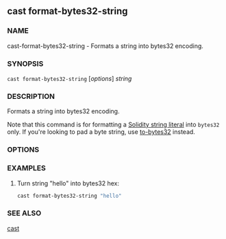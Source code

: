 
## cast format-bytes32-string

### NAME

cast-format-bytes32-string - Formats a string into bytes32 encoding.

### SYNOPSIS

`cast format-bytes32-string` [*options*] _string_

### DESCRIPTION

Formats a string into bytes32 encoding.

Note that this command is for formatting a [Solidity string literal](https://docs.soliditylang.org/en/v0.8.16/types.html#string-literals-and-types) into `bytes32` only. If you're looking to pad a byte string, use [to-bytes32](./cast-to-bytes32.md) instead.

### OPTIONS

<CommonOptions />

### EXAMPLES

1. Turn string "hello" into bytes32 hex:
   ```sh
   cast format-bytes32-string "hello"
   ```

### SEE ALSO

[cast](./cast.md)
